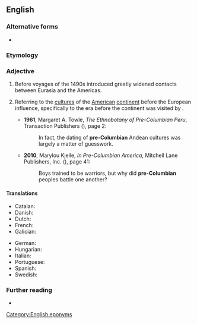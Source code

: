 {{also|Precolumbian}}
==English==

===Alternative forms===
* {{alter|en|Precolumbian}}

===Etymology===
{{prefix|en|pre|Columbian}}

===Adjective===
{{en-adj|-}}

# Before {{w|Christopher Columbus|Christopher Columbus's}} voyages of the 1490s introduced greatly widened contacts between Eurasia and the Americas. 
#: {{ux|en|since '''pre-Columbian''' times}}
#: {{ux|en|unknown in Europe in '''pre-Columbian''' times}}
# Referring to the [[culture]]s of the [[American]] [[continent]] before the European influence, specifically to the era before the continent was visited by {{w|Christopher Columbus}}.
#: {{ux|en|'''pre-Columbian''' cultures}}<!--which etymonically could denote both those in the Americas and those in Europe but which idiomatically virtually always denotes the former-->
#: {{ux|en|'''pre-Columbian''' civilizations}}<!--which etymonically could denote both those in the Americas and those in Europe but which idiomatically virtually always denotes the former-->
#* '''1961''', Margaret A. Towle, ''The Ethnobotany of Pre-Columbian Peru'', Transaction Publishers ({{ISBN|9780202369631}}), page 2:
#*: In fact, the dating of '''pre-Columbian''' Andean cultures was largely a matter of  guesswork.
#* '''2010''', Marylou Kjelle, ''In Pre-Columbian America'', Mitchell Lane Publishers, Inc. ({{ISBN|9781612280264}}), page 41:
#*: Boys trained to be warriors, but why did '''pre-Columbian''' peoples battle one another?
#: {{cot|en|precontact|precolonial|pre-Hispanic<!--specific to the Americas-->|pre-European<!--This one applies to ANZ as well-->}}

====Translations====
{{trans-top|before Christopher Columbus}}
* Catalan: {{t|ca|precolombí}}
* Danish: {{t|da|præ-columbiansk}}
* Dutch: {{t|nl|precolumbiaans}}
* French: {{t+|fr|précolombien}}
* Galician: {{t|gl|precolombiano}}
{{trans-mid}}
* German: {{t+|de|präkolumbisch}}
* Hungarian: {{t+|hu|prekolumbiánus}}
* Italian: {{t|it|precolombiano}}
* Portuguese: {{t|pt|pré-colombiano|m}}
* Spanish: {{t+|es|precolombino}}
* Swedish: {{t|sv|förcolumbiansk}}
{{trans-bottom}}

===Further reading===
* {{pedia|pre-Columbian era}}

[[Category:English eponyms]]